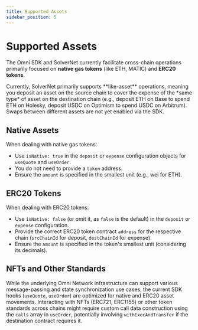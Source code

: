 ```yaml
---
title: Supported Assets
sidebar_position: 5
---
```



# Supported Assets

The Omni SDK and SolverNet currently facilitate cross-chain operations primarily focused on **native gas tokens** (like ETH, MATIC) and **ERC20 tokens**.

<Callout type="info" title="Like-Asset Only">
Currently, SolverNet primarily supports **like-asset** operations, meaning you deposit an asset on the source chain to cover the expense of the *same type* of asset on the destination chain (e.g., deposit ETH on Base to spend ETH on Holesky, deposit USDC on Optimism to spend USDC on Arbitrum). Swaps between different assets are not yet enabled via the SDK.
</Callout>

## Native Assets

When dealing with native gas tokens:

*   Use `isNative: true` in the `deposit` or `expense` configuration objects for `useQuote` and `useOrder`.
*   You do not need to provide a `token` address.
*   Ensure the `amount` is specified in the smallest unit (e.g., wei for ETH).

## ERC20 Tokens

When dealing with ERC20 tokens:

*   Use `isNative: false` (or omit it, as `false` is the default) in the `deposit` or `expense` configuration.
*   Provide the correct ERC20 token contract `address` for the respective chain (`srcChainId` for deposit, `destChainId` for expense).
*   Ensure the `amount` is specified in the token's smallest unit (considering its decimals).

## NFTs and Other Standards

While the underlying Omni Network infrastructure can support various message-passing and state synchronization use cases, the current SDK hooks (`useQuote`, `useOrder`) are optimized for native and ERC20 asset movements. Interacting with NFTs (ERC721, ERC1155) or other token standards across chains might require custom call data construction using the `calls` array in `useOrder`, potentially involving `withExecAndTransfer` if the destination contract requires it.
